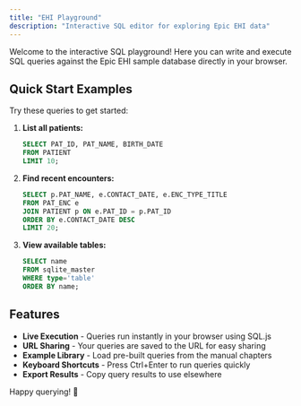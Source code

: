 ```yaml
---
title: "EHI Playground"
description: "Interactive SQL editor for exploring Epic EHI data"
---
```



Welcome to the interactive SQL playground! Here you can write and execute SQL queries against the Epic EHI sample database directly in your browser.

<SQLPlayground client:load />

## Quick Start Examples

Try these queries to get started:

1. **List all patients:**
   ```sql
   SELECT PAT_ID, PAT_NAME, BIRTH_DATE 
   FROM PATIENT 
   LIMIT 10;
   ```

2. **Find recent encounters:**
   ```sql
   SELECT p.PAT_NAME, e.CONTACT_DATE, e.ENC_TYPE_TITLE
   FROM PAT_ENC e
   JOIN PATIENT p ON e.PAT_ID = p.PAT_ID
   ORDER BY e.CONTACT_DATE DESC
   LIMIT 20;
   ```

3. **View available tables:**
   ```sql
   SELECT name 
   FROM sqlite_master 
   WHERE type='table' 
   ORDER BY name;
   ```

## Features

- **Live Execution** - Queries run instantly in your browser using SQL.js
- **URL Sharing** - Your queries are saved to the URL for easy sharing
- **Example Library** - Load pre-built queries from the manual chapters
- **Keyboard Shortcuts** - Press Ctrl+Enter to run queries quickly
- **Export Results** - Copy query results to use elsewhere

Happy querying! 🚀
